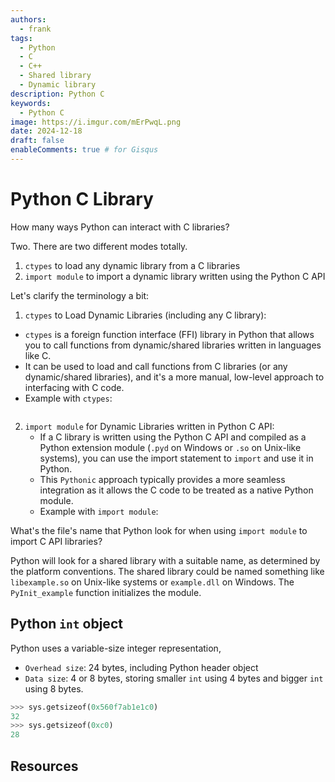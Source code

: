 ```yaml
---
authors:
  - frank
tags:
  - Python
  - C
  - C++
  - Shared library
  - Dynamic library
description: Python C
keywords:
  - Python C
image: https://i.imgur.com/mErPwqL.png
date: 2024-12-18
draft: false
enableComments: true # for Gisqus
---
```


# Python C Library

How many ways Python can interact with C libraries?

Two. There are two different modes totally.

1. `ctypes` to load any dynamic library from a C libraries
2. `import module` to import a dynamic library written using the Python C API


Let's clarify the terminology a bit:

1. `ctypes` to Load Dynamic Libraries (including any C library):
  - `ctypes` is a foreign function interface (FFI) library in Python that allows you to call functions from dynamic/shared libraries written in languages like C.
  - It can be used to load and call functions from C libraries (or any dynamic/shared libraries), and it's a more manual, low-level approach to interfacing with C code.
  - Example with `ctypes`:
  ```py
  ```
2. `import module` for Dynamic Libraries written in Python C API:
   - If a C library is written using the Python C API and compiled as a Python extension module (`.pyd` on Windows or `.so` on Unix-like systems), you can use the import statement to `import` and use it in Python.
   - This `Pythonic` approach typically provides a more seamless integration as it allows the C code to be treated as a native Python module.
   - Example with `import module`:

<!--truncate-->
What's the file's name that Python look for when using `import module` to import C API libraries?

Python will look for a shared library with a suitable name, as determined by the platform conventions.
The shared library could be named something like `libexample.so` on Unix-like systems or `example.dll` on Windows. The `PyInit_example` function initializes the module.

## Python `int` object

Python uses a variable-size integer representation,
- `Overhead size`: 24 bytes, including Python header object
- `Data size`: 4 or 8 bytes, storing smaller `int` using 4 bytes and bigger `int` using 8 bytes.

```py
>>> sys.getsizeof(0x560f7ab1e1c0)
32
>>> sys.getsizeof(0xc0)
28
```

## Resources
